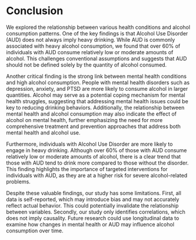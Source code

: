 # Conclusion

We explored the relationship between various health conditions and alcohol consumption patterns. One of the key findings is that Alcohol Use Disorder (AUD) does not always imply heavy drinking. While AUD is commonly associated with heavy alcohol consumption, we found that over 60% of individuals with AUD consume relatively low or moderate amounts of alcohol. This challenges conventional assumptions and suggests that AUD should not be defined solely by the quantity of alcohol consumed.

Another critical finding is the strong link between mental health conditions and high alcohol consumption. People with mental health disorders such as depression, anxiety, and PTSD are more likely to consume alcohol in larger quantities. Alcohol may serve as a potential coping mechanism for mental health struggles, suggesting that addressing mental health issues could be key to reducing drinking behaviors. Additionally, the relationship between mental health and alcohol consumption may also indicate the effect of alcohol on mental health, further emphasizing the need for more comprehensive treatment and prevention approaches that address both mental health and alcohol use.

Furthermore, individuals with Alcohol Use Disorder are more likely to engage in heavy drinking. Although over 60% of those with AUD consume relatively low or moderate amounts of alcohol, there is a clear trend that those with AUD tend to drink more compared to those without the disorder. This finding highlights the importance of targeted interventions for individuals with AUD, as they are at a higher risk for severe alcohol-related problems.

Despite these valuable findings, our study has some limitations. First, all data is self-reported, which may introduce bias and may not accurately reflect actual behavior. This could potentially invalidate the relationship between variables. Secondly, our study only identifies correlations, which does not imply causality. Future research could use longitudinal data to examine how changes in mental health or AUD may influence alcohol consumption over time.


